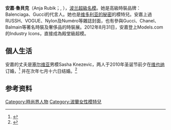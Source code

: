 {{藝人
| 姓名     = 安嘉·魯貝克
| 類型     = 模特兒
| 圖片     = Anja Rubik Copyright Ed Kavishe.JPG
| 圖片尺寸 = 
| 圖片簡介 = 
| 原名     = Anna Rubik
| 外文名   = 
| 外文     = 
| 羅馬拼音 = 
| 英文名   = Anja Rubik
| 綽號     = 
| 其他藝名 =
| 國籍     = 
| 出生日期 = {{birth date and age|1983|6|11}}
| 出生地點 = {{flag|波蘭人民共和國}}[[热舒夫|热舒夫]]
| 逝世日期 = 
| 逝世地點 = 
| 職業     = 模特兒
| 語言     = 
| 教育程度 = 
| 宗教信仰 = 
| 配偶     = Sasha Knezevic（2011-2015）
| 出身地   = 
| 出道作   = 
| 出道日期 = 
| 代表作   = 
| 活躍年代 = 2001年至今
| 唱片公司 = 
| 經紀公司 = 
| 網站     = http://www.anjarubik.com/
| 相關團體 = 
| 獎項     = 
| IMDb    = 
}}

'''安嘉·魯貝克'''（Anja Rubik；{{Lang-pl|Anna Helena Rubik}}, {{bd|1983年|6月11日|catIdx=R}}），[[波兰|波兰]][[超級名模|超級名模]]。她是高級時裝品牌：Balenciaga、Gucci的代言人。她也是[[维多利亚的秘密|维多利亚的秘密]]的模特兒。安嘉上過RUSSH、VOGUE、Nylon及Numéro等雜誌封面，也有參與Gucci、Chanel、Balmain等著名時裝及奢侈品的時裝展。2012年8月31日，安嘉登上Models.com的Industry Icons，直接成為殿堂級超模。

== 個人生活 ==
安嘉的丈夫是[[塞尔维亚|塞尔维亚]]男模Sasha Knezevic，两人于2010年圣诞节前夕在[[维也纳|维也纳]]订婚，<ref>{{Cite web |url=http://www.huffingtonpost.com/2011/01/05/anja-rubik-sasha-knezevic-engaged_n_804559.html#s219216&title=undefined |title=存档副本 |access-date=2012-01-26 |archive-date=2016-09-15 |archive-url=https://web.archive.org/web/20160915142843/http://www.huffingtonpost.com/2011/01/05/anja-rubik-sasha-knezevic-engaged_n_804559.html#s219216&title=undefined |dead-url=no }}</ref> 并在次年七月十六日结婚。<ref>{{Cite web |url=http://www.vogue.co.uk/news/2011/07/19/anja-rubik-married-wedding-pictures |title=存档副本 |access-date=2012-01-26 |archive-date=2015-09-06 |archive-url=https://web.archive.org/web/20150906074602/http://www.vogue.co.uk/news/2011/07/19/anja-rubik-married-wedding-pictures |dead-url=no }}</ref>

== 参考资料 ==
{{reflist}}

{{poland-bio-stub}}
{{DEFAULTSORT:Rubik, Anja}}
[[Category:時尚界人物|Category:時尚界人物]]
[[Category:波蘭女性模特兒|Category:波蘭女性模特兒]]
